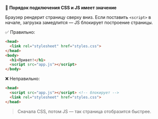 🎨 **Порядок подключения CSS и JS имеет значение**

Браузер рендерит страницу сверху вниз. Если поставить `<script>` в начале, загрузка замедлится — JS блокирует построение страницы.

✅ Правильно:

```html hideHeader
<head>
  <link rel="stylesheet" href="styles.css">
</head>
<body>
  <h1>Привет!</h1>
  <script src="app.js"></script>
</body>
```

❌ Неправильно:

```html hideHeader
<head>
  <script src="app.js"></script> <!-- блокирует -->
  <link rel="stylesheet" href="styles.css">
</head>
```

> Сначала CSS, потом JS — так страница отобразится быстрее.
